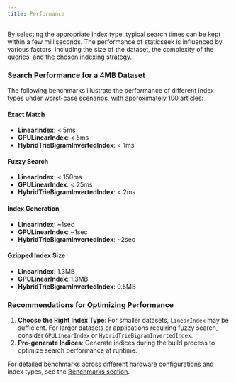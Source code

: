 ```yaml
---
title: Performance
---
```


By selecting the appropriate index type, typical search times can be kept within a few milliseconds. The performance of staticseek is influenced by various factors, including the size of the dataset, the complexity of the queries, and the chosen indexing strategy.

### Search Performance for a 4MB Dataset

The following benchmarks illustrate the performance of different index types under worst-case scenarios, with approximately 100 articles:

#### Exact Match
- **LinearIndex**: < 5ms
- **GPULinearIndex**: < 5ms
- **HybridTrieBigramInvertedIndex**: < 1ms

#### Fuzzy Search
- **LinearIndex**: < 150ms
- **GPULinearIndex**: < 25ms
- **HybridTrieBigramInvertedIndex**: < 2ms

#### Index Generation
- **LinearIndex**: ~1sec
- **GPULinearIndex**: ~1sec
- **HybridTrieBigramInvertedIndex**: ~2sec

#### Gzipped Index Size
- **LinearIndex**: 1.3MB
- **GPULinearIndex**: 1.3MB
- **HybridTrieBigramInvertedIndex**: 0.5MB


### Recommendations for Optimizing Performance

1. **Choose the Right Index Type**: For smaller datasets, `LinearIndex` may be sufficient. For larger datasets or applications requiring fuzzy search, consider `GPULinearIndex` or `HybridTrieBigramInvertedIndex`.
2. **Pre-generate Indices**: Generate indices during the build process to optimize search performance at runtime.

For detailed benchmarks across different hardware configurations and index types, see the [Benchmarks section](/benchmark/13400f-rtx4070).
